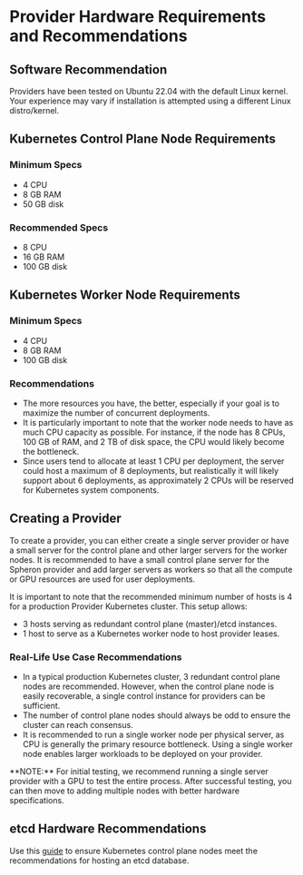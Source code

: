 
# Provider Hardware Requirements and Recommendations

## Software Recommendation

Providers have been tested on Ubuntu 22.04 with the default Linux kernel. Your experience may vary if installation is attempted using a different Linux distro/kernel.

## Kubernetes Control Plane Node Requirements

### Minimum Specs
- 4 CPU
- 8 GB RAM
- 50 GB disk

### Recommended Specs
- 8 CPU
- 16 GB RAM
- 100 GB disk

## Kubernetes Worker Node Requirements

### Minimum Specs
- 4 CPU
- 8 GB RAM
- 100 GB disk

### Recommendations

- The more resources you have, the better, especially if your goal is to maximize the number of concurrent deployments. 
- It is particularly important to note that the worker node needs to have as much CPU capacity as possible. For instance, if the node has 8 CPUs, 100 GB of RAM, and 2 TB of disk space, the CPU would likely become the bottleneck. 
- Since users tend to allocate at least 1 CPU per deployment, the server could host a maximum of 8 deployments, but realistically it will likely support about 6 deployments, as approximately 2 CPUs will be reserved for Kubernetes system components.

## Creating a Provider

To create a provider, you can either create a single server provider or have a small server for the control plane and other larger servers for the worker nodes. It is recommended to have a small control plane server for the Spheron provider and add larger servers as workers so that all the compute or GPU resources are used for user deployments.

It is important to note that the recommended minimum number of hosts is 4 for a production Provider Kubernetes cluster. This setup allows:

- 3 hosts serving as redundant control plane (master)/etcd instances.
- 1 host to serve as a Kubernetes worker node to host provider leases.

### Real-Life Use Case Recommendations

- In a typical production Kubernetes cluster, 3 redundant control plane nodes are recommended. However, when the control plane node is easily recoverable, a single control instance for providers can be sufficient.
- The number of control plane nodes should always be odd to ensure the cluster can reach consensus.
- It is recommended to run a single worker node per physical server, as CPU is generally the primary resource bottleneck. Using a single worker node enables larger workloads to be deployed on your provider.

<Callout type="info">
  **NOTE:** For initial testing, we recommend running a single server provider with a GPU to test the entire process. After successful testing, you can then move to adding multiple nodes with better hardware specifications.
</Callout>


## etcd Hardware Recommendations

Use this [guide](https://etcd.io/docs/v3.5/op-guide/hardware/) to ensure Kubernetes control plane nodes meet the recommendations for hosting an etcd database.


<Navigation name="Hardware Requirements" />
